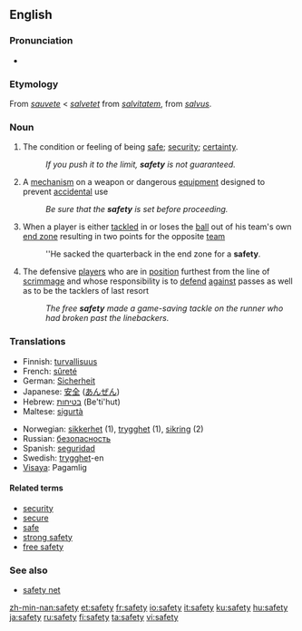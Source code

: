 {{wikipedia|dab=safety (disambiguation)|safety}}
==English==

===Pronunciation===
*{{audio|en-us-safety.ogg|Audio (US)}}

===Etymology===
From {{OF.}} ''[[sauvete]]'' < ''[[salvetet]]'' from {{ML.}} ''[[salvitatem]]'', from {{L.}} ''[[salvus]]''.

===Noun===
{{wikipedia}}
{{en-infl-noun|safet|ies|-}}

# The condition or feeling of being [[safe]]; [[security]]; [[certainty]].
#:''If you push it to the limit, '''safety''' is not guaranteed.''
# A [[mechanism]] on a weapon or dangerous [[equipment]] designed to prevent [[accidental]] use
#:''Be sure that the '''safety''' is set before proceeding.''
# {{fb}} When a player is either [[tackled]] in or loses the [[ball]] out of his team's own [[end zone]] resulting in two points for the opposite [[team]]
#:''He sacked the quarterback in the end zone for a '''safety'''.
# {{fb}} The defensive [[players]] who are in [[position]] furthest from the line of [[scrimmage]] and whose responsibility is to [[defend]] [[against]] passes as well as to be the tacklers of last resort
#:''The free '''safety''' made a game-saving tackle on the runner who had broken past the linebackers.''

===Translations===
{{rfc-level|Translations at L3+ (AutoFormat would have corrected level of Translations)}}
{{top}}
*Finnish: [[turvallisuus]]
*French: [[sûreté]] {{f}}
*German: [[Sicherheit]] {{f}}
*Japanese: [[安全]] ([[あんぜん]])
*Hebrew: [[בטיחות]] (Be'ti'hut)
*Maltese: [[sigurtà]]
{{mid}}
*Norwegian: [[sikkerhet]] (1), [[trygghet]] (1), [[sikring]] {{m}} (2)
*Russian: [[безопасность]]
*Spanish: [[seguridad]] {{f}}
*Swedish: [[trygghet]]-en
*[[Visaya]]: Pagamlig
{{bottom}}

====Related terms====
*[[security]]
*[[secure]]
*[[safe]]
*[[strong safety]]
*[[free safety]]

===See also===
*[[safety net]]

[[zh-min-nan:safety]]
[[et:safety]]
[[fr:safety]]
[[io:safety]]
[[it:safety]]
[[ku:safety]]
[[hu:safety]]
[[ja:safety]]
[[ru:safety]]
[[fi:safety]]
[[ta:safety]]
[[vi:safety]]